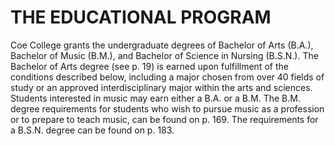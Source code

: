 # THE EDUCATIONAL PROGRAM {.unnumbered}

Coe College grants the undergraduate degrees of Bachelor of Arts (B.A.), Bachelor of Music (B.M.), and Bachelor of Science in Nursing (B.S.N.).  The Bachelor of Arts degree (see p. 19) is earned upon fulfillment of the conditions described below, including a major chosen from over 40 fields of study or an approved interdisciplinary major within the arts and sciences. Students interested in music may earn either a B.A. or a B.M.  The B.M. degree requirements for students who wish to pursue music as a profession or to prepare to teach music, can be found on p. 169.  The requirements for a B.S.N. degree can be found on p. 183.

